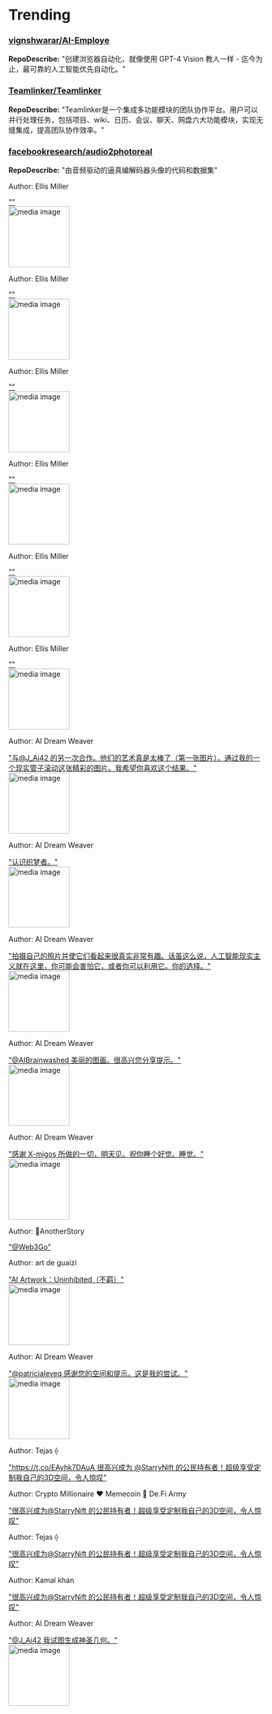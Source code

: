 
# Trending

### [vignshwarar/AI-Employe](https://github.com/vignshwarar/AI-Employe)
**RepoDescribe:** "创建浏览器自动化，就像使用 GPT-4 Vision 教人一样 - 迄今为止，最可靠的人工智能优先自动化。"
  

### [Teamlinker/Teamlinker](https://github.com/Teamlinker/Teamlinker)
**RepoDescribe:** "Teamlinker是一个集成多功能模块的团队协作平台。用户可以并行处理任务，包括项目、wiki、日历、会议、聊天、网盘六大功能模块，实现无缝集成，提高团队协作效率。"
  

### [facebookresearch/audio2photoreal](https://github.com/facebookresearch/audio2photoreal)
**RepoDescribe:** "由音频驱动的逼真编解码器头像的代码和数据集"
  

<TwoColumnLayout>
  <div>
    <p>Author: Ellis Miller</p>
    <a href="https://twitter.com/EllisRedelen/status/1743928291549925641">""</a>
  </div>
  <img width="120" src="https://pbs.twimg.com/media/GDOtiTvWcAAI9K1.png" alt="media image" />
</TwoColumnLayout>
  

<TwoColumnLayout>
  <div>
    <p>Author: Ellis Miller</p>
    <a href="https://twitter.com/EllisRedelen/status/1743928376132260138">""</a>
  </div>
  <img width="120" src="https://pbs.twimg.com/media/GDOtnLIWwAA1sVH.jpg" alt="media image" />
</TwoColumnLayout>
  

<TwoColumnLayout>
  <div>
    <p>Author: Ellis Miller</p>
    <a href="https://twitter.com/EllisRedelen/status/1743927943804367030">""</a>
  </div>
  <img width="120" src="https://pbs.twimg.com/media/GDOtOGpXsAECWSt.jpg" alt="media image" />
</TwoColumnLayout>
  

<TwoColumnLayout>
  <div>
    <p>Author: Ellis Miller</p>
    <a href="https://twitter.com/EllisRedelen/status/1743927749100667302">""</a>
  </div>
  <img width="120" src="https://pbs.twimg.com/media/GDOtClMWwAAXE89.jpg" alt="media image" />
</TwoColumnLayout>
  

<TwoColumnLayout>
  <div>
    <p>Author: Ellis Miller</p>
    <a href="https://twitter.com/EllisRedelen/status/1743928125631713367">""</a>
  </div>
  <img width="120" src="https://pbs.twimg.com/media/GDOtYsTWcAAbLz3.jpg" alt="media image" />
</TwoColumnLayout>
  

<TwoColumnLayout>
  <div>
    <p>Author: Ellis Miller</p>
    <a href="https://twitter.com/EllisRedelen/status/1743927838661541998">""</a>
  </div>
  <img width="120" src="https://pbs.twimg.com/media/GDOtH5UXIAQ1IZW.jpg" alt="media image" />
</TwoColumnLayout>
  

<TwoColumnLayout>
  <div>
    <p>Author: AI Dream Weaver</p>
    <a href="https://twitter.com/AI_dream_weaver/status/1743815748437291211">"与@J_Ai42 的另一次合作。他们的艺术真是太棒了（第一张图片）。通过我的一个现实管子滚动这张精彩的图片。我希望你喜欢这个结果。"</a>
  </div>
  <img width="120" src="https://pbs.twimg.com/media/GDNHLTjX0AA4pr_.jpg" alt="media image" />
</TwoColumnLayout>
  

<TwoColumnLayout>
  <div>
    <p>Author: AI Dream Weaver</p>
    <a href="https://twitter.com/AI_dream_weaver/status/1743808413362971131">"认识织梦者。"</a>
  </div>
  <img width="120" src="https://pbs.twimg.com/media/GDNAgrqWcAA1ABA.jpg" alt="media image" />
</TwoColumnLayout>
  

<TwoColumnLayout>
  <div>
    <p>Author: AI Dream Weaver</p>
    <a href="https://twitter.com/AI_dream_weaver/status/1743839826187595831">"拍摄自己的照片并使它们看起来很真实非常有趣。话虽这么说，人工智能现实主义就在这里，你可能会害怕它，或者你可以利用它。你的选择。"</a>
  </div>
  <img width="120" src="https://pbs.twimg.com/media/GDNdEnKWgAAVzPG.jpg" alt="media image" />
</TwoColumnLayout>
  

<TwoColumnLayout>
  <div>
    <p>Author: AI Dream Weaver</p>
    <a href="https://twitter.com/AI_dream_weaver/status/1743836560359858546">"@AIBrainwashed 美丽的图画。很高兴您分享提示。"</a>
  </div>
  <img width="120" src="https://pbs.twimg.com/media/GDNaHC4XYAAaX74.jpg" alt="media image" />
</TwoColumnLayout>
  

<TwoColumnLayout>
  <div>
    <p>Author: AI Dream Weaver</p>
    <a href="https://twitter.com/AI_dream_weaver/status/1743840298290016589">"感谢 X-migos 所做的一切，明天见。祝你睡个好觉。睡觉。"</a>
  </div>
  <img width="120" src="https://pbs.twimg.com/media/GDNdgnuWMAEfPxw.jpg" alt="media image" />
</TwoColumnLayout>
  

<TwoColumnLayout>
  <div>
    <p>Author: AnotherStory</p>
    <a href="https://twitter.com/gamjata73103619/status/1743892932086972895">"@Web3Go"</a>
  </div>
  <div></div>
</TwoColumnLayout>
  

<TwoColumnLayout>
  <div>
    <p>Author: art de guaizi</p>
    <a href="https://twitter.com/art_de_guaizi/status/1743832561053319527">"AI Artwork：Uninhibited（不羁）"</a>
  </div>
  <img width="120" src="https://pbs.twimg.com/media/GDNWc7jXsAAc85y.jpg" alt="media image" />
</TwoColumnLayout>
  

<TwoColumnLayout>
  <div>
    <p>Author: AI Dream Weaver</p>
    <a href="https://twitter.com/AI_dream_weaver/status/1743838477571997912">"@patricialeveq 感谢您的空间和提示。这是我的尝试。"</a>
  </div>
  <img width="120" src="https://pbs.twimg.com/media/GDNb2gCXsAAKlTc.jpg" alt="media image" />
</TwoColumnLayout>
  

<TwoColumnLayout>
  <div>
    <p>Author: Tejas ⟠</p>
    <a href="https://twitter.com/tejas1986/status/1743894141203849467">"https://t.co/EAyhk7DAuA 很高兴成为 @StarryNift 的公民持有者！超级享受定制我自己的3D空间，令人惊叹"</a>
  </div>
  <div></div>
</TwoColumnLayout>
  

<TwoColumnLayout>
  <div>
    <p>Author: Crypto Millionaire ❤️ Memecoin 💙 De.Fi Army</p>
    <a href="https://twitter.com/cryptomill30041/status/1743899476170059954">"很高兴成为@StarryNift 的公民持有者！超级享受定制我自己的3D空间，令人惊叹"</a>
  </div>
  <div></div>
</TwoColumnLayout>
  

<TwoColumnLayout>
  <div>
    <p>Author: Tejas ⟠</p>
    <a href="https://twitter.com/tejas1986/status/1743894068210348310">"很高兴成为@StarryNift 的公民持有者！超级享受定制我自己的3D空间，令人惊叹"</a>
  </div>
  <div></div>
</TwoColumnLayout>
  

<TwoColumnLayout>
  <div>
    <p>Author: Kamal khan</p>
    <a href="https://twitter.com/Kamalkh39632665/status/1743837509208130046">"很高兴成为@StarryNift 的公民持有者！超级享受定制我自己的3D空间，令人惊叹"</a>
  </div>
  <div></div>
</TwoColumnLayout>
  

<TwoColumnLayout>
  <div>
    <p>Author: AI Dream Weaver</p>
    <a href="https://twitter.com/AI_dream_weaver/status/1743814791313965096">"@J_Ai42 我试图生成神圣几何。"</a>
  </div>
  <img width="120" src="https://pbs.twimg.com/media/GDNGTtHWgAAQi1o.jpg" alt="media image" />
</TwoColumnLayout>
  
